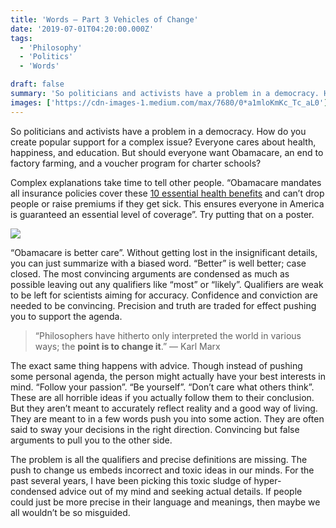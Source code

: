 ```yaml
---
title: 'Words — Part 3 Vehicles of Change'
date: '2019-07-01T04:20:00.000Z'
tags:
  - 'Philosophy'
  - 'Politics'
  - 'Words'

draft: false
summary: 'So politicians and activists have a problem in a democracy. How do you create popular support for a complex issue? Everyone cares about health, happiness, and education.'
images: ['https://cdn-images-1.medium.com/max/7680/0*a1mloKmKc_Tc_aL0']
---
```


So politicians and activists have a problem in a democracy. How do you create popular support for a complex issue? Everyone cares about health, happiness, and education. But should everyone want Obamacare, an end to factory farming, and a voucher program for charter schools?

Complex explanations take time to tell other people. “Obamacare mandates all insurance policies cover these [10 essential health benefits](https://www.thebalance.com/the-10-essential-health-benefits-of-obamacare-3306051) and can’t drop people or raise premiums if they get sick. This ensures everyone in America is guaranteed an essential level of coverage”. Try putting that on a poster.

![](https://cdn-images-1.medium.com/max/7680/0*a1mloKmKc_Tc_aL0)

“Obamacare is better care”. Without getting lost in the insignificant details, you can just summarize with a biased word. “Better” is well better; case closed. The most convincing arguments are condensed as much as possible leaving out any qualifiers like “most” or “likely”. Qualifiers are weak to be left for scientists aiming for accuracy. Confidence and conviction are needed to be convincing. Precision and truth are traded for effect pushing you to support the agenda.

> “Philosophers have hitherto only interpreted the world in various ways; the **point is to change it**.” — Karl Marx

The exact same thing happens with advice. Though instead of pushing some personal agenda, the person might actually have your best interests in mind. “Follow your passion”. “Be yourself”. “Don’t care what others think”. These are all horrible ideas if you actually follow them to their conclusion. But they aren’t meant to accurately reflect reality and a good way of living. They are meant to in a few words push you into some action. They are often said to sway your decisions in the right direction. Convincing but false arguments to pull you to the other side.

The problem is all the qualifiers and precise definitions are missing. The push to change us embeds incorrect and toxic ideas in our minds. For the past several years, I have been picking this toxic sludge of hyper-condensed advice out of my mind and seeking actual details. If people could just be more precise in their language and meanings, then maybe we all wouldn’t be so misguided.
